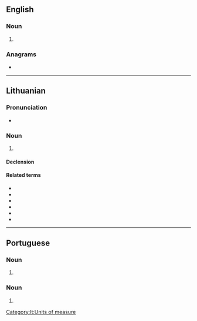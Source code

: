 ==English==

===Noun===
{{head|en|noun form}}

# {{plural of|grama|lang=en}}

===Anagrams===
* {{anagrams|en|a=aagmrs|Magars|margas|ragams|rāgams}}

----

==Lithuanian==
{{wikipedia|lang=lt}}

===Pronunciation===
* {{IPA|[ˈɡrä̌ːmɐs̪]|lang=lt}}

===Noun===
{{lt-noun|head=grãmas|m|grãmai|2}}

# {{l|en|gram}}

====Declension====
{{lt-noun-m-as-2|gram|grãm}}

====Related terms====
{{qualifier|Noun}}
* {{l|lt|centigramas|g=m}}
* {{l|lt|decigramas|g=m}}
* {{l|lt|dekagramas|g=m}}
* {{l|lt|hektogramas|g=m}}
* {{l|lt|kilogramas|g=m}}
* {{l|lt|milligramas|g=m}}

[[Category:lt:Units of measure]]

----

==Portuguese==

===Noun===
{{head|pt|noun form|g=m}}

# {{pt-noun form of|grama|onlym|pl}}

===Noun===
{{head|pt|noun form|g=f}}

# {{pt-noun form of|grama|onlyf|pl}}